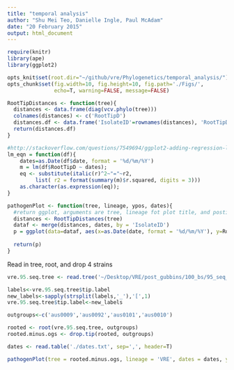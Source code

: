 ```yaml
---
title: "temporal analysis"
author: "Shu Mei Teo, Danielle Ingle, Paul McAdam"
date: "20 February 2015"
output: html_document
---
```


```r
require(knitr)
library(ape)
library(ggplot2)

opts_knit$set(root.dir="~/github/vre/Phylogenetics/temporal_analysis/")
opts_chunk$set(fig.width=10, fig.height=10, fig.path='./Figs/',
               echo=T, warning=FALSE, message=FALSE)
```

```r

RootTipDistances <- function(tree){
  distances <- data.frame(diag(vcv.phylo(tree)))
  colnames(distances) <- c('RootTipD')
  distances.df <- data.frame('IsolateID'=rownames(distances), 'RootTipD'=distances$RootTipD)
  return(distances.df)
}

```

```r
#http://stackoverflow.com/questions/7549694/ggplot2-adding-regression-line-equation-and-r2-on-graph
lm_eqn = function(df){
    dates=as.Date(df$date, format = '%d/%m/%Y')
    m = lm(df$RootTipD ~ dates);
    eq <- substitute(italic(r)^2~"="~r2, 
         list( r2 = format(summary(m)$r.squared, digits = 3)))
    as.character(as.expression(eq));                 
}

```

```r

pathogenPlot <- function(tree, lineage, ypos, dates){
  #return ggplot, arguments are tree, lineage fot plot title, and postion of r squared annotation
  distances <- RootTipDistances(tree)
  dataf <- merge(distances, dates, by = 'IsolateID')
  p = ggplot(data=dataf, aes(x=as.Date(date, format = '%d/%m/%Y'), y=RootTipD)) + geom_smooth(method='lm', formula = y ~ x, se=F) + geom_point() + ggtitle(paste('Scatter plot of isolation date and root to tip divergence with regression line for', lineage)) + xlab('Isolation Date') + ylab('Root to tip divergence') + annotate('text', x = as.Date('2009-01-12'), y = ypos, label = lm_eqn(dataf), parse=T)
  
  return(p)
} 

```

Read in tree, root, and drop 4 strains
```r
vre.95.seq.tree <- read.tree('~/Desktop/VRE/post_gubbins/100_bs/95_seq_cons_RAxML_bipartitions._0.tree')

labels<-vre.95.seq.tree$tip.label
new_labels<-sapply(strsplit(labels,'_'),'[',1)
vre.95.seq.tree$tip.label<-new_labels

outgroups<-c('aus0009','aus0092','aus0101','aus0010')

rooted <- root(vre.95.seq.tree, outgroups)
rooted.minus.ogs <- drop.tip(rooted, outgroups)

dates <- read.table('./dates.txt', sep=',', header=T) 

pathogenPlot(tree = rooted.minus.ogs, lineage = 'VRE', dates = dates, ypos = 0.2)

```

